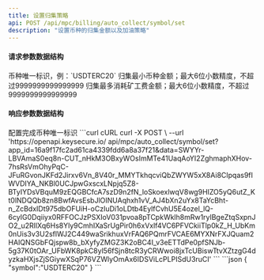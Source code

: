 ---
title: 设置归集策略
api: POST /api/mpc/billing/auto_collect/symbol/set
description: "设置币种的归集金额以及加油策略"
---

#### 请求参数数据结构
<ParamField query="symbol" type="string" required>
    币种唯一标识，例：`USDTERC20`
</ParamField>
<ParamField query="collect_min" type="string" required>
    归集最小币种金额；最大6位小数精度，不超过9999999999999999
</ParamField>
<ParamField query="fueling_limit" type="string" required>
    归集最多消耗矿工费金额；最大6位小数精度，不超过9999999999999999
</ParamField>


#### 响应参数数据结构
<Expandable title="object">
    <ResponseField name="symbol" type="string">配置完成币种唯一标识</ResponseField>
</Expandable>



<RequestExample>
  ```curl cURL
  curl -X POST \
  --url 'https://openapi.keysecure.io/
api/mpc/auto_collect/symbol/set?app_id=16a9f17fc2ad61ca4339fdd6a8a37f21&data=SWYYr-LBVAmaS0eq8n-CUT_nHkM3OBxyWOsImMTe41UaqAoYI2ZghmaphXHov-7hsRsVmOhyPqC-JFuRGvonJKFd2Jirxv6Vn_8V40r_MMYTkhqcviQbZWYW5xX8Ai8CIpqas9fIWVDIYA_NKBl0UCJpwGxscxLNpjq5Z8-BTyIYDsVBquM9zEQGBCfcA7szD9n2fN_loSkoexlwqV8wg9HIZO5yQ6utZ_Kt0lNDQQb8zn8BwfAvsEsbJlOINUAqhxh1vV_AJ4bXn2uYx8TaYcBht-n_ZcBdxIDt975dbOFUiH-oCzIuDi1oLDtb4EylfCvhU5E4ozel_lQ-6cyIG0Dqiiyx0RFFOCJzPSXIoV031pvoa8pTCpkWklh8mRw1rylBgeZtqSxpnJO2_u2RIlXq6Hs8Yly9CmhIXaSrUgPir0h6xVxlf4VC6PFVCkiiTlp0kZ_H_UbKm0nUis3v3U2sflWJ2C449waSrikhuxVrFAQ6PQmrFVCAE6MYXNrFXJQuam2HAIQNSGbFQjspw8b_bXyfyZMGZ3K2oBC4I_v3eETTdPe0pfSNJb-5g37K0tOAr_UFbWK8pkC8yl56fSjn8tcR3yCRWwoi8jxTcUBiswTtvXZtzgG4dyzkaHXjsZjSGiywXSqP76VZWlyOmAx6IDSViLcPLPISdU3ruCI'
  ```
</RequestExample>



<ResponseExample>
```json
{
    "symbol":"USDTERC20"
}
```
</ResponseExample>